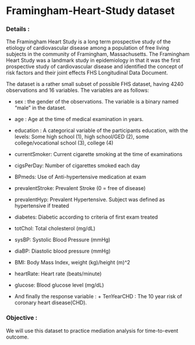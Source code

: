 # Framingham-Heart-Study dataset

### Details :

The Framingham Heart Study is a long term prospective study of the
etiology of cardiovascular disease among a population of free living
subjects in the community of Framingham, Massachusetts. The Framingham
Heart Study was a landmark study in epidemiology in that it was the
first prospective study of cardiovascular disease and identified the
concept of risk factors and their joint effects FHS Longitudinal Data
Document.

The dataset is a rather small subset of possible FHS dataset, having
4240 observations and 16 variables. The variables are as follows:

-   sex : the gender of the observations. The variable is a binary named
    "male" in the dataset.

-   age : Age at the time of medical examination in years.

-   education : A categorical variable of the participants education,
    with the levels: Some high school (1), high school/GED (2), some
    college/vocational school (3), college (4)

-   currentSmoker: Current cigarette smoking at the time of examinations

-   cigsPerDay: Number of cigarettes smoked each day

-   BPmeds: Use of Anti-hypertensive medication at exam

-   prevalentStroke: Prevalent Stroke (0 = free of disease)

-   prevalentHyp: Prevalent Hypertensive. Subject was defined as
    hypertensive if treated

-   diabetes: Diabetic according to criteria of first exam treated

-   totChol: Total cholesterol (mg/dL)

-   sysBP: Systolic Blood Pressure (mmHg)

-   diaBP: Diastolic blood pressure (mmHg)

-   BMI: Body Mass Index, weight (kg)/height (m)\^2

-   heartRate: Heart rate (beats/minute)

-   glucose: Blood glucose level (mg/dL)

-   And finally the response variable : + TenYearCHD : The 10 year risk
    of coronary heart disease(CHD).

### Objective :

We will use this dataset to practice mediation analysis for
time-to-event outcome.

